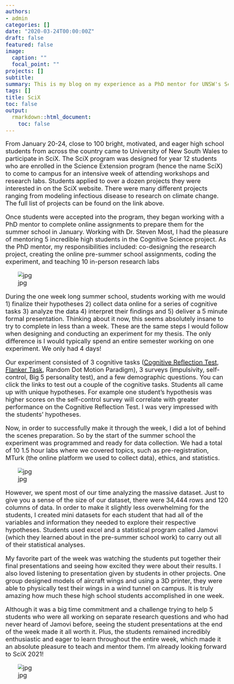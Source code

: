 ```yaml
---
authors:
- admin
categories: []
date: "2020-03-24T00:00:00Z"
draft: false
featured: false
image: 
  caption: ""
  focal_point: ""
projects: []
subtitle: 
summary: This is my blog on my experience as a PhD mentor for UNSW's SciX program
tags: []
title: SciX
toc: false
output:
  rmarkdown::html_document:
    toc: false
---
```

<!-- have to knit first if .Rmd --> 
<style type="text/css">

body {
  font-size: 15pt;
}

h1 { /* Header 1 */
  font-size: 26px;
  color: DarkBlue;
  font-weight: bold;
}


</style>

From January 20-24, close to 100 bright, motivated, and eager high school students from across the country came to University of New South Wales to participate in SciX. The SciX program was designed for year 12 students who are enrolled in the Science Extension program (hence the name SciX) to come to campus for an intensive week of attending workshops and research labs. Students applied to over a dozen projects they were interested in on the SciX website. There were many different projects ranging from modeling infectious disease to research on climate change. The full list of projects can be found on the link above. 

Once students were accepted into the program, they began working with a PhD mentor to complete online assignments to prepare them for the summer school in January. Working with Dr. Steven Most, I had the pleasure of mentoring 5 incredible high students in the Cognitive Science project. As the PhD mentor, my responsibilities included: co-designing the research project, creating the online pre-summer school assignments, coding the experiment, and teaching 10 in-person research labs

![jpg](./scix1.jpg)

During the one week long summer school, students working with me would 1) finalize their hypotheses 2) collect data online for a series of cognitive tasks 3) analyze the data 4) interpret their findings and 5) deliver a 5 minute formal presentation. Thinking about it now, this seems absolutely insane to try to complete in less than a week. These are the same steps I would follow when designing and conducting an experiment for my thesis. The only difference is I would typically spend an entire semester working on one experiment. We only had 4 days!

Our experiment consisted of 3 cognitive tasks (<a href = "https://expfactory-experiments.github.io/cognitive-reflection-survey/" >Cognitive Reflection Test</a>, <a href = "https://expfactory-experiments.github.io/flanker/" >Flanker Task</a>, Random Dot Motion Paradigm), 3 surveys (impulsivity, self-control, Big 5 personality test), and a few demographic questions. You can click the links to test out a couple of the cognitive tasks. Students all came up with unique hypotheses. For example one student’s hypothesis was higher scores on the self-control survey will correlate with greater performance on the Cognitive Reflection Test. I was very impressed with the students’ hypotheses. 

Now, in order to successfully make it through the week, I did a lot of behind the scenes preparation. So by the start of the summer school the experiment was programmed and ready for data collection. We had a total of 10 1.5 hour labs where we covered topics, such as pre-registration, MTurk (the online platform we used to collect data), ethics, and statistics. 

![jpg](./scix2.jpg)

However, we spent most of our time analyzing the massive dataset. Just to give you a sense of the size of our dataset, there were 34,444 rows and 120 columns of data. In order to make it slightly less overwhelming for the students, I created mini datasets for each student that had all of the variables and information they needed to explore their respective hypotheses. Students used excel and a statistical program called Jamovi (which they learned about in the pre-summer school work) to carry out all of their statistical analyses.

My favorite part of the week was watching the students put together their final presentations and seeing how excited they were about their results. I also loved listening to presentation given by students in other projects. One group designed models of aircraft wings and using a 3D printer, they were able to physically test their wings in a wind tunnel on campus. It is truly amazing how much these high school students accomplished in one week. 

Although it was a big time commitment and a challenge trying to help 5 students who were all working on separate research questions and who had never heard of Jamovi before, seeing the student presentations at the end of the week made it all worth it. Plus, the students remained incredibly enthusiastic and eager to learn throughout the entire week, which made it an absolute pleasure to teach and mentor them. I’m already looking forward to SciX 2021!

![jpg](./scix3.jpg)



